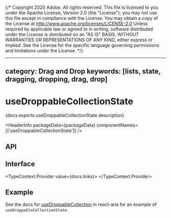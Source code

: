 {/* Copyright 2020 Adobe. All rights reserved.
This file is licensed to you under the Apache License, Version 2.0 (the "License");
you may not use this file except in compliance with the License. You may obtain a copy
of the License at http://www.apache.org/licenses/LICENSE-2.0
Unless required by applicable law or agreed to in writing, software distributed under
the License is distributed on an "AS IS" BASIS, WITHOUT WARRANTIES OR REPRESENTATIONS
OF ANY KIND, either express or implied. See the License for the specific language
governing permissions and limitations under the License. */}



---
category: Drag and Drop
keywords: [lists, state, dragging, dropping, drag, drop]
---

# useDroppableCollectionState

<PageDescription>{docs.exports.useDroppableCollectionState.description}</PageDescription>

<HeaderInfo
  packageData={packageData}
  componentNames={['useDroppableCollectionState']} />

## API

<FunctionAPI function={docs.exports.useDroppableCollectionState} links={docs.links} />

## Interface

<TypeContext.Provider value={docs.links}>
  <InterfaceType properties={docs.links[docs.exports.useDroppableCollectionState.return.id].properties} />
</TypeContext.Provider>

## Example

See the docs for [useDroppableCollection](/react-aria/useDroppableCollection.html) in react-aria for an example of `useDroppableCollectionState`.

